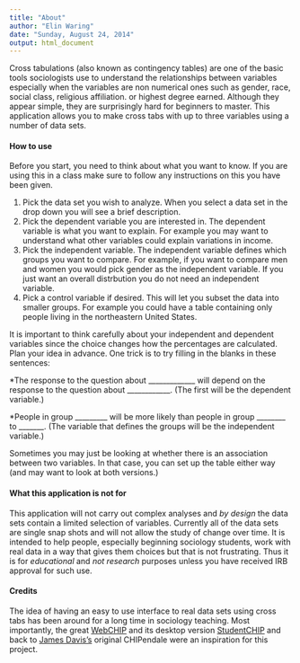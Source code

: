 ```yaml
---
title: "About"
author: "Elin Waring"
date: "Sunday, August 24, 2014"
output: html_document
---
```


Cross tabulations (also known as contingency tables) are one of the basic tools sociologists use to understand the relationships between variables especially when the variables are non numerical ones such as gender, race, social class, religious affiliation. or highest degree earned. Although they appear simple, they are surprisingly hard for beginners to master. This application allows you to make cross tabs with up to three variables using a number of data sets.

#### How to use

Before you start, you need to think about what you want to know. If you are using this in a class make sure to follow any instructions on this you have been given.

1. Pick the data set you wish to analyze. When you select a data set in the drop down you will see a brief description. 
2. Pick the dependent variable you are interested in. The dependent variable is what you want to explain. For example you may want to understand what other variables could explain variations in income. 
3. Pick the independent variable. The independent variable defines which groups you want to compare. For example, if you want to compare men and women you would pick gender as the independent variable. If you just want an overall distrbution you do not need an independent variable.
4. Pick a control variable if desired. This will let you subset the data into smaller groups. For example you could have a table containing only people living in the northeastern United States.

It is important to think carefully about your independent and dependent variables since the choice changes how the percentages are calculated. Plan your idea in advance. One trick is to try filling in the blanks in these sentences:

*The response to the question about _____________ will depend on the response to the question about ____________. (The first will be the dependent variable.)

*People in group _________ will be more likely than people in group ________ to _______.  (The variable that defines the groups will be the independent variable.)

Sometimes you may just be looking at whether there is an association between two variables. In that case, you can set up the table either way (and may want to look at both versions.)


#### What this application is not for

This application will not carry out complex analyses and *by design* the data sets contain a limited selection of variables. Currently all of the data sets are single snap shots and will not allow the study of change over time. It is intended to help people, especially beginning sociology students, work with real data in a way that gives them choices but that is not frustrating. Thus it is for *educational* and *not research* purposes unless you have received IRB approval for such use. 




#### Credits

The idea of having an easy to use interface to real data sets using cross tabs has been around for a long time in sociology teaching. Most importantly, the great [WebCHIP](http://www.ssdan.net/frey/launcher.html) and its desktop version [StudentCHIP](http://www.zetadata.com/prod01.htm) and back to [James Davis's](https://en.wikipedia.org/wiki/James_A._Davis) original CHIPendale were an inspiration for this project.

